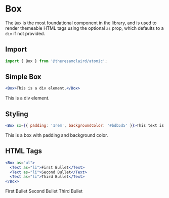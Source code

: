 
<Meta title="Components/Box" component={Box} />

# Box

The `Box` is the most foundational component in the library, and is used to render themeable HTML tags using the optional `as` prop, which defaults to a `div` if not provided.

## Import

```jsx
import { Box } from '@theresamclaird/atomic';
```

## Simple Box

```jsx
<Box>This is a div element.</Box>
```

<Canvas>
  <Story name="Simple Box">
    <Box>This is a div element.</Box>
  </Story>
</Canvas>

## Styling

```jsx
<Box sx={{ padding: '1rem', backgroundColor: '#bdb5d5' }}>This text is inside a box with some basic styling.</Box>
```

<Canvas>
  <Story name="Styling">
    <Box sx={{ padding: '1rem', backgroundColor: '#bdb5d5' }}><Text>This is a box with padding and background color.</Text></Box>
  </Story>
</Canvas>

## HTML Tags

```jsx
<Box as="ul">
  <Text as="li">First Bullet</Text>
  <Text as="li">Second Bullet</Text>
  <Text as="li">Third Bullet</Text>
</Box>
```

<Canvas>
  <Story name="HTML Tags">
    <Box as="ul">
      <Text as="li">First Bullet</Text>
      <Text as="li">Second Bullet</Text>
      <Text as="li">Third Bullet</Text>
    </Box>
  </Story>
</Canvas>
